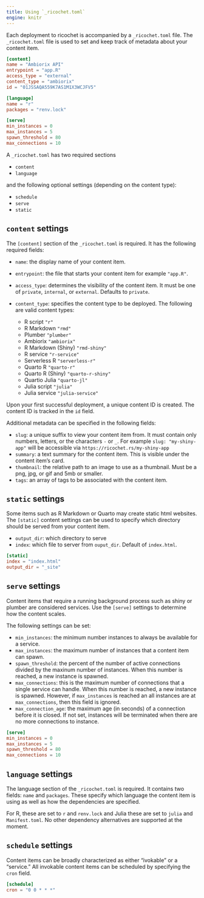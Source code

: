 ```yaml
---
title: Using `_ricochet.toml`
engine: knitr
---
```


Each deployment to ricochet is accompanied by a `_ricochet.toml` file. The `_ricochet.toml` file is used to set and keep track of metadata about your content item.



```toml
[content]
name = "Ambiorix API"
entrypoint = "app.R"
access_type = "external"
content_type = "ambiorix"
id = "01JSSAQA559K7AS1M1X3WCJFV5"

[language]
name = "r"
packages = "renv.lock"

[serve]
min_instances = 0
max_instances = 5
spawn_threshold = 80
max_connections = 10
```

A `_ricochet.toml` has two required sections

- `content`
- `language`

and the following optional settings (depending on the content type):

- `schedule`
- `serve`
- `static`

## `content` settings


The `[content]` section of the `_ricochet.toml` is required. It has the following required fields:

- `name`: the display name of your content item.
- `entrypoint`: the file that starts your content item for example `"app.R"`.
- `access_type`: determines the visibility of the content item. It must be one of `private`, `internal`, or `external`. Defaults to `private`.
- `content_type`: specifies the content type to be deployed. The following are valid content types:

    - R script `"r"`
    - R Markdown `"rmd"`
    - Plumber `"plumber"`
    - Ambiorix `"ambiorix"`
    - R Markdown (Shiny) `"rmd-shiny"`
    - R service `"r-service"`
    - Serverless R `"serverless-r"`
    - Quarto R `"quarto-r"`
    - Quarto R (Shiny) `"quarto-r-shiny"`
    - Quartio Julia `"quarto-jl"`
    - Julia script `"julia"`
    - Julia service `"julia-service"`

Upon your first successful deployment, a unique content ID is created. The content ID is tracked in the `id` field.

Additional metadata can be specified in the following fields:

- `slug`: a unique suffix to view your content item from. It must contain only numbers, letters, or the characters `-` or `_`. For example `slug: "my-shiny-app"` will be accessible via `https://ricochet.rs/my-shiny-app`
- `summary`: a text summary for the content item. This is visible under the content item's card.
- `thumbnail`: the relative path to an image to use as a thumbnail. Must be a png, jpg, or gif and 5mb or smaller.
- `tags`: an array of tags to be associated with the content item.

## `static` settings

Some items such as R Markdown or Quarto may create static html websites. The `[static]` content settings can be used to specify which directory should be served from your content item.

- `output_dir`: which directory to serve
- `index`: which file to server from `ouput_dir`. Default of `index.html`.

```toml
[static]
index = "index.html"
output_dir = "_site"
```

## `serve` settings

Content items that require a running background process such as shiny or plumber are considered services. Use the `[serve]` settings to determine how the content scales.

The following settings can be set:

- `min_instances`: the minimum number instances to always be available for a service.
- `max_instances`: the maximum number of instances that a content item can spawn.
- `spawn_threshold`: the percent of the number of active connections divided by the maxinum number of instances. When this number is reached, a new instance is spawned.
- `max_connections`: this is the maximum number of connections that a single service can handle. When this number is reached, a new instance is spawned. However, if `max_instances` is reached an all instances are at `max_connections`, then this field is ignored.
- `max_connection_age`: the maximum age (in seconds) of a connection before it is closed. If not set, instances will be terminated when there are no more connections to instance.


```toml
[serve]
min_instances = 0
max_instances = 5
spawn_threshold = 80
max_connections = 10
```

## `language` settings

The language section of the `_ricochet.toml` is required. It contains two fields: `name` and `packages`. These specify which language the content item is using as well as how the dependencies are specified.

For R, these are set to `r` and `renv.lock` and Julia these are set to `julia` and `Manifest.toml`. No other dependency alternatives are supported at the moment.

## `schedule` settings

Content items can be broadly characterized as either "ivokable" or a "service." All invokable content items can be scheduled by specifying the `cron` field.

```toml
[schedule]
cron = "0 0 * * *"
```
